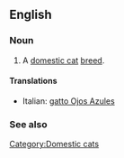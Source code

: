 ==English==

===Noun===
{{en-noun|sg=[[Ojos Azules]]}}

# A [[domestic cat]] [[breed]].

====Translations====
{{trans-top}}
* Italian: [[gatto Ojos Azules]]
{{trans-mid}}
{{trans-bottom}}

===See also===
{{wikipedia|Ojos Azules}}
{{commonscat|Ojos Azules}}

[[Category:Domestic cats]]